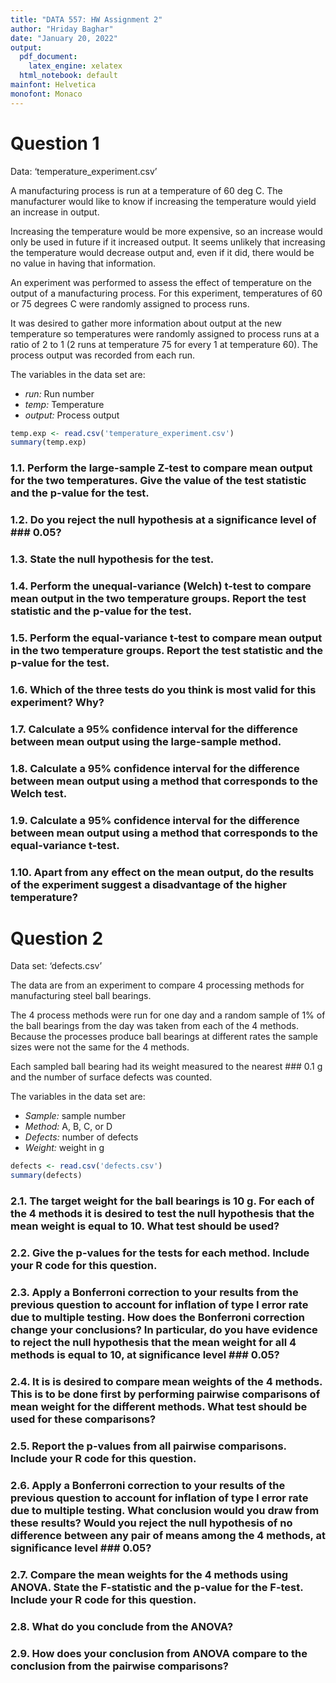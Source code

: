 ```yaml
---
title: "DATA 557: HW Assignment 2"
author: "Hriday Baghar"
date: "January 20, 2022"
output:
  pdf_document:
    latex_engine: xelatex
  html_notebook: default
mainfont: Helvetica
monofont: Monaco
---
```


# Question 1

Data: ‘temperature_experiment.csv’

A manufacturing process is run at a temperature of 60 deg C. The manufacturer would like to know if increasing the temperature would yield an increase in output. 

Increasing the temperature would be more expensive, so an increase would only be used in future if it increased output. It seems unlikely that increasing the temperature would decrease output and, even if it did, there would be no value in having that information. 

An experiment was performed to assess the effect of temperature on the output of a manufacturing process. For this experiment, temperatures of 60 or 75 degrees C were randomly assigned to process runs. 

It was desired to gather more information about output at the new temperature so temperatures were randomly assigned to process runs at a ratio of 2 to 1 (2 runs at temperature 75 for every 1 at temperature 60). The process output was recorded from each run. 

The variables in the data set are:

- _run:_ Run number 
- _temp:_ Temperature
- _output:_ Process output

```r
temp.exp <- read.csv('temperature_experiment.csv')
summary(temp.exp)
```


### 1.1. Perform the large-sample Z-test to compare mean output for the two temperatures. Give the value of the test statistic and the p-value for the test.

### 1.2. Do you reject the null hypothesis at a significance level of ### 0.05?

### 1.3. State the null hypothesis for the test.

### 1.4. Perform the unequal-variance (Welch) t-test to compare mean output in the two temperature groups. Report the test statistic and the p-value for the test.

### 1.5. Perform the equal-variance t-test to compare mean output in the two temperature groups. Report the test statistic and the p-value for the test.

### 1.6. Which of the three tests do you think is most valid for this experiment? Why? 

### 1.7. Calculate a 95% confidence interval for the difference between mean output using the large-sample method.

### 1.8. Calculate a 95% confidence interval for the difference between mean output using a method that corresponds to the Welch test.

### 1.9. Calculate a 95% confidence interval for the difference between mean output using a method that corresponds to the equal-variance t-test.

### 1.10. Apart from any effect on the mean output, do the results of the experiment suggest a disadvantage of the higher temperature?

# Question 2

Data set: ‘defects.csv’

The data are from an experiment to compare 4 processing methods for manufacturing steel ball bearings. 

The 4 process methods were run for one day and a random sample of 1% of the ball bearings from the day was taken from each of the 4 methods. Because the processes produce ball bearings at different rates the sample sizes were not the same for the 4 methods. 

Each sampled ball bearing had its weight measured to the nearest ### 0.1 g and the number of surface defects was counted. 

The variables in the data set are:

- _Sample:_ sample number
- _Method:_ A, B, C, or D
- _Defects:_ number of defects
- _Weight:_ weight in g

```r
defects <- read.csv('defects.csv')
summary(defects)
```


### 2.1. The target weight for the ball bearings is 10 g. For each of the 4 methods it is desired to test the null hypothesis that the mean weight is equal to 10. What test should be used?

### 2.2. Give the p-values for the tests for each method. Include your R code for this question.

### 2.3. Apply a Bonferroni correction to your results from the previous question to account for inflation of type I error rate due to multiple testing. How does the Bonferroni correction change your conclusions? In particular, do you have evidence to reject the null hypothesis that the mean weight for all 4 methods is equal to 10, at significance level ### 0.05?

### 2.4. It is is desired to compare mean weights of the 4 methods. This is to be done first by performing pairwise comparisons of mean weight for the different methods. What test should be used for these comparisons?

### 2.5. Report the p-values from all pairwise comparisons. Include your R code for this question.

### 2.6. Apply a Bonferroni correction to your results of the previous question to account for inflation of type I error rate due to multiple testing. What conclusion would you draw from these results? Would you reject the null hypothesis of no difference between any pair of means among the 4 methods, at significance level ### 0.05?

### 2.7. Compare the mean weights for the 4 methods using ANOVA. State the F-statistic and the p-value for the F-test. Include your R code for this question.

### 2.8. What do you conclude from the ANOVA?

### 2.9. How does your conclusion from ANOVA compare to the conclusion from the pairwise comparisons?